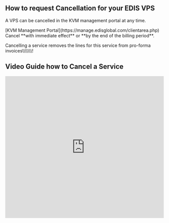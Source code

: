 ## How to request Cancellation for your EDIS VPS

A VPS can be cancelled in the KVM management portal at any time.

<Steps>
  <Step title="Log in to your">
    [KVM Management Portal](https://manage.edisglobal.com/clientarea.php)
  </Step>
  <Step title="Locate your VPS in the Services tab">
    
  </Step>
  <Step title='and click "Request Cancellation"'>
    Cancel **with immediate effect** or **by the end of the billing period**.
  </Step>
</Steps>

Cancelling a service removes the lines for this service from pro-forma invoices\\\\\\\\\\\\\\!

## Video Guide how to Cancel a Service

<iframe width="100%" height="450" src="https://www.loom.com/embed/206825b87a894704af333b9fb57a5a2b?sid=7a6cf401-af9b-4494-b44d-8a95f12927ff" frameborder="0" allow="accelerometer; clipboard-write; encrypted-media; gyroscope; picture-in-picture" allowfullscreen />

<Note>
  Our services are based on **MONTHLY subscriptions** rather than daily. We\
  understand that sometimes you may need to discontinue a service prior to the\
  completion of the subscription period. Unfortunately, in those cases, **we**\
  **cannot provide a refund** for any portion of the subscription that has already\
  been paid. We apologize for any inconvenience this may cause.
</Note>

## ⏳ VPS Expiration Workflow

_Used when you request cancellation at the end of the billing cycle (on expiry)._

| **Day**      | **Event**                              | **What Happens**                              |
| ------------ | -------------------------------------- | --------------------------------------------- |
| 0            | Cancellation (on **expiry**) requested | VPS continues running **until the due date**  |
| 0            | Invoice cancelled                      | No charge for next billing period             |
| **Due Date** | 🚫 Service Terminated                  | VPS stops, contract ends                      |
| \+6 days     | 🗑️ Data Deleted                       | VPS data permanently removed from our servers |

---

## ⚡ Immediate Termination Workflow

_Used when you request cancellation right away._

| **Day**  | **Event**                              | **What Happens**                              |
| -------- | -------------------------------------- | --------------------------------------------- |
| 0        | Cancellation (**immediate**) requested | VPS stops working **immediately**             |
| 0        | Invoice cancelled                      | No charge for next billing period             |
| 0        | 🚫 Service Terminated                  | VPS contract ends right away                  |
| \+6 days | 🗑️ Data Deleted                       | VPS data permanently removed from our servers |

---

### Notes

- **Data Deletion** is **permanent** and cannot be reversed after 6 days.
- Please **back up your data** before requesting cancellation.
- **Reactivation:** Reach out to support prior to Data Deletion